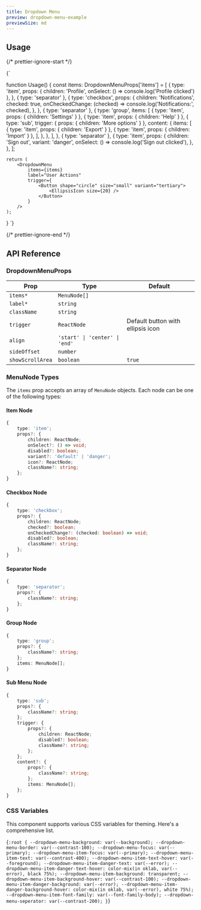 ```yaml
---
title: Dropdown Menu
preview: dropdown-menu-example
previewSize: md
---
```


## Usage

{/* prettier-ignore-start */}

<CodeBlock lang="ts">{`

function Usage() {
    const items: DropdownMenuProps['items'] = [
        {
            type: 'item',
            props: { children: 'Profile', onSelect: () => console.log('Profile clicked') },
        },
        { type: 'separator' },
        {
            type: 'checkbox',
            props: {
                children: 'Notifications',
                checked: true,
                onCheckedChange: (checked) => console.log('Notifications:', checked),
            },
        },
        { type: 'separator' },
        {
            type: 'group',
            items: [
                { type: 'item', props: { children: 'Settings' } },
                { type: 'item', props: { children: 'Help' } },
                {
                    type: 'sub',
                    trigger: { props: { children: 'More options' } },
                    content: {
                        items: [
                            { type: 'item', props: { children: 'Export' } },
                            { type: 'item', props: { children: 'Import' } },
                        ],
                    },
                },
            ],
        },
        { type: 'separator' },
        {
            type: 'item',
            props: {
                children: 'Sign out',
                variant: 'danger',
                onSelect: () => console.log('Sign out clicked'),
            },
        },
    ];

    return (
        <DropdownMenu
            items={items}
            label="User Actions"
            trigger={
                <Button shape="circle" size="small" variant="tertiary">
                    <EllipsisIcon size={20} />
                </Button>
            }
        />
    );
}
`}
</CodeBlock>

{/* prettier-ignore-end */}

## API Reference

### DropdownMenuProps

| Prop             | Type                           | Default                           |
| ---------------- | ------------------------------ | --------------------------------- |
| `items*`         | `MenuNode[]`                   |                                   |
| `label*`         | `string`                       |                                   |
| `className`      | `string`                       |                                   |
| `trigger`        | `ReactNode`                    | Default button with ellipsis icon |
| `align`          | `'start' \| 'center' \| 'end'` |                                   |
| `sideOffset`     | `number`                       |                                   |
| `showScrollArea` | `boolean`                      | `true`                            |

### MenuNode Types

The `items` prop accepts an array of `MenuNode` objects. Each node can be one of the following types:

#### Item Node

```ts
{
    type: 'item';
    props?: {
        children: ReactNode;
        onSelect?: () => void;
        disabled?: boolean;
        variant?: 'default' | 'danger';
        icon?: ReactNode;
        className?: string;
    };
}
```

#### Checkbox Node

```ts
{
    type: 'checkbox';
    props?: {
        children: ReactNode;
        checked?: boolean;
        onCheckedChange?: (checked: boolean) => void;
        disabled?: boolean;
        className?: string;
    };
}
```

#### Separator Node

```ts
{
    type: 'separator';
    props?: {
        className?: string;
    };
}
```

#### Group Node

```ts
{
    type: 'group';
    props?: {
        className?: string;
    };
    items: MenuNode[];
}
```

#### Sub Menu Node

```ts
{
    type: 'sub';
    props?: {
        className?: string;
    };
    trigger: {
        props?: {
            children: ReactNode;
            disabled?: boolean;
            className?: string;
        };
    };
    content?: {
        props?: {
            className?: string;
        };
        items: MenuNode[];
    };
}
```

### CSS Variables

This component supports various CSS variables for theming. Here's a comprehensive list.

<CodeBlock lang="css">{`
:root {
    --dropdown-menu-background: var(--background);
    --dropdown-menu-border: var(--contrast-100);
    --dropdown-menu-focus: var(--primary);
    --dropdown-menu-item-focus: var(--primary);
    --dropdown-menu-item-text: var(--contrast-400);
    --dropdown-menu-item-text-hover: var(--foreground);
    --dropdown-menu-item-danger-text: var(--error);
    --dropdown-menu-item-danger-text-hover: color-mix(in oklab, var(--error), black 75%);
    --dropdown-menu-item-background: transparent;
    --dropdown-menu-item-background-hover: var(--contrast-100);
    --dropdown-menu-item-danger-background: var(--error);
    --dropdown-menu-item-danger-background-hover: color-mix(in oklab, var(--error), white 75%);
    --dropdown-menu-item-font-family: var(--font-family-body);
    --dropdown-menu-seperator: var(--contrast-200);
}
`}</CodeBlock>
